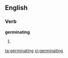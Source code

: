 ==English==

===Verb===
'''germinating'''

# {{third-person singular of|[[germinate]]}}

[[ta:germinating]]
[[vi:germinating]]